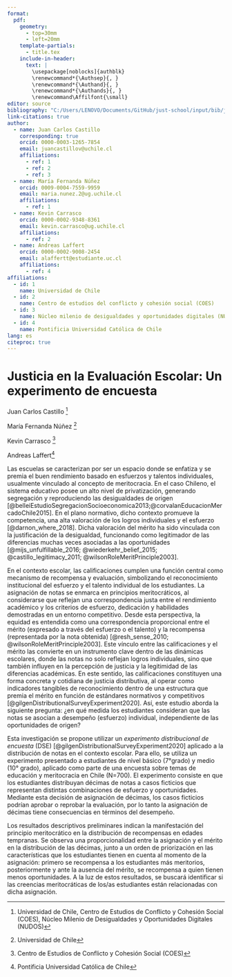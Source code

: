 ```yaml
---
format: 
  pdf:
    geometry: 
      - top=30mm
      - left=20mm
    template-partials: 
      - title.tex
    include-in-header:
      text: |
        \usepackage[noblocks]{authblk}
        \renewcommand*{\Authsep}{, }
        \renewcommand*{\Authand}{, }
        \renewcommand*{\Authands}{, }
        \renewcommand\Affilfont{\small}
editor: source
bibliography: "C:/Users/LENOVO/Documents/GitHub/just-school/input/bib/just-school.bib"
link-citations: true
author:
  - name: Juan Carlos Castillo
    corresponding: true
    orcid: 0000-0003-1265-7854
    email: juancastillov@uchile.cl
    affiliations:
      - ref: 1
      - ref: 2
      - ref: 3
  - name: María Fernanda Núñez
    orcid: 0009-0004-7559-9959
    email: maria.nunez.2@ug.uchile.cl
    affiliations:
      - ref: 1
  - name: Kevin Carrasco
    orcid: 0000-0002-9348-8361
    email: kevin.carrasco@ug.uchile.cl
    affiliations:
      - ref: 2
  - name: Andreas Laffert
    orcid: 0000-0002-9008-2454
    email: alaffertt@estudiante.uc.cl
    affiliations:
      - ref: 4
affiliations: 
  - id: 1
    name: Universidad de Chile
  - id: 2
    name: Centro de estudios del conflicto y cohesión social (COES)
  - id: 3
    name: Núcleo milenio de desigualdades y oportunidades digitales (NUDOS)
  - id: 4
    name: Pontificia Universidad Católica de Chile
lang: es
citeproc: true
---
```


# Justicia en la Evaluación Escolar: Un experimento de encuesta 


Juan Carlos Castillo [^1]

[^1]: Universidad de Chile, Centro de Estudios de Conflicto y Cohesión Social (COES), Núcleo Milenio de Desigualdades y Oportunidades Digitales (NUDOS)

María Fernanda Núñez [^2]

[^2]:Universidad de Chile 

Kevin Carrasco [^3]

[^3]: Centro de Estudios de Conflicto y Cohesión Social (COES)

Andreas Laffert[^4]

[^4]:Pontificia Universidad Católica de Chile

Las escuelas se caracterizan por ser un espacio donde se enfatiza y se premia el buen rendimiento basado en esfuerzos y talentos individuales, usualmente vinculado al concepto de meritocracia. En el caso Chileno, el sistema educativo posee un alto nivel de privatización, generando segregación y reproduciendo las desigualdades de origen  [@belleiEstudioSegregacionSocioeconomica2013;@corvalanEducacionMercadoChile2015]. En el plano normativo, dicho contexto promueve la competencia, una alta valoración de los logros individuales y el esfuerzo [@darnon_where_2018]. Dicha valoración del mérito ha sido vinculada con la justificación de la desigualdad, funcionando como legitimador de las diferencias muchas veces asociadas a las oportunidades [@mijs_unfulfillable_2016; @wiederkehr_belief_2015; @castillo_legitimacy_2011; @wilsonRoleMeritPrinciple2003].

En el contexto escolar, las calificaciones cumplen una función central como mecanismo de recompensa y evaluación, simbolizando el reconocimiento institucional del esfuerzo y el talento individual de los estudiantes. La asignación de notas se enmarca en principios meritocráticos, al considerarse que reflejan una correspondencia justa entre el rendimiento académico y los criterios de esfuerzo, dedicación y habilidades demostradas en un entorno competitivo. Desde esta perspectiva, la equidad es entendida como una correspondencia proporcional entre el mérito (expresado a través del esfuerzo o el talento) y la recompensa (representada por la nota obtenida) [@resh_sense_2010; @wilsonRoleMeritPrinciple2003]. Este vínculo entre las calificaciones y el mérito las convierte en un instrumento clave dentro de las dinámicas escolares, donde las notas no solo reflejan logros individuales, sino que también influyen en la percepción de justicia y la legitimidad de las diferencias académicas. En este sentido, las calificaciones constituyen una forma concreta y cotidiana de justicia distributiva, al operar como indicadores tangibles de reconocimiento dentro de una estructura que premia el mérito en función de estándares normativos y competitivos [@gilgenDistributionalSurveyExperiment2020]. Así, este estudio aborda la siguiente pregunta: ¿en qué medida los estudiantes consideran que las notas se asocian a desempeño (esfuerzo) individual, independiente de las oportunidades de origen?

Esta investigación se propone utilizar un _experimento distribucional de encuesta_ (DSE) [@gilgenDistributionalSurveyExperiment2020] aplicado a la distribución de notas en el contexto escolar. Para ello, se utiliza un experimento  presentado a estudiantes de nivel básico (7°grado) y medio (10° grado), aplicado como parte de una encuesta sobre temas de educación y meritocracia en Chile (N=700). El experimento consiste en que los estudiantes distribuyan décimas de notas a casos ficticios que representan distintas combinaciones de esfuerzo y oportunidades. Mediante esta decisión de asignación de décimas, los casos ficticios podrían aprobar o reprobar la evaluación, por lo tanto la asignación de décimas tiene consecuencias en términos del desempeño. 

Los resultados descriptivos preliminares indican la manifestación del principio meritocrático en la distribución de recompensas en edades tempranas. Se observa una proporcionalidad entre la asignación y el mérito en la distribución de las décimas, junto a un orden de priorización en las características que los estudiantes tienen en cuenta al momento de la asignación: primero se recompensa a los estudiantes más meritorios, posteriormente y ante la ausencia del mérito, se recompensa a quien tienen menos oportunidades. A la luz de estos resultados, se buscará identificar si las creencias meritocráticas de los/as estudiantes están relacionadas con dicha asignación.



 

